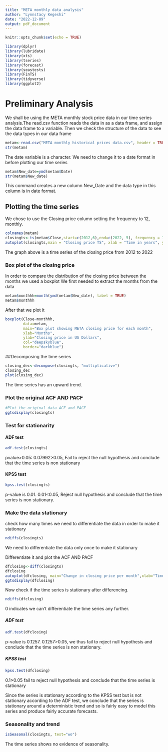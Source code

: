 ```yaml
---
title: "META monthly data analysis"
author: "Lynnstacy Kegeshi"
date: "2022-12-09"
output: pdf_document
---
```


```r
knitr::opts_chunk$set(echo = TRUE)
```
```r
library(dplyr)
library(lubridate)
library(xts)
library(tseries)
library(forecast)
library(seastests)
library(FinTS)
library(tidyverse)
library(ggplot2)
```

# Preliminary Analysis
We shall be using the META monthly stock price data in our time series analysis.The read.csv function reads the data in as a data frame, and assign the data frame to a variable. Then we check the structure of the data to see the data types in our data frame
```r
metam<-read.csv("META monthly historical prices data.csv", header = TRUE,  sep = ",")
str(metam)
```

The date variable is a character. We need to change it to a date format in before plotting our time series

```r
metam$New_date=ymd(metam$Date)
str(metam$New_date)
```
This command creates a new column New_Date and the data type in this column is in date format.

## Plotting the time series
We chose to use the Closing price column setting the frequency to 12, monthly. 

```r
colnames(metam)
closingts<-ts(metam$Close,start=c(2012,6),end=c(2022, 5), frequency = 12)
autoplot(closingts,main = "Closing price TS", xlab = "Time in years", ylab="Closing price" )


```

The graph above is a time series of the closing price from 2012 to 2022

### Box plot of the closing price
In order to compare the distribution of the closing price between the months we used a boxplot
We first needed to extract the months from the data
```r
metam$monthhh=month(ymd(metam$New_date), label = TRUE)
metam$monthhh
```

After that we plot it
```r
boxplot(Close~monthhh, 
        data=metam, 
        main="Box plot showing META closing price for each month",
        xlab="Months",
        ylab="Closing price in US Dollars",
        col="deepskyblue",
        border="darkblue")
```

##Decomposing the time series
```r
closing_dec<-decompose(closingts, "multiplicative")
closing_dec
plot(closing_dec)
```
The time series has an upward trend.

### Plot the original ACF AND PACF 
```r
#Plot the original data ACF and PACF
ggtsdisplay(closingts)
```

### Test for stationarity
#### ADF test
```r
adf.test(closingts)
```

pvalue>0.05: 0.07992>0.05, Fail to reject the null hypothesis and conclude that the time series is non stationary

#### KPSS test
```r
kpss.test(closingts)
```
p-value is 0.01. 0.01<0.05, Reject null hypothesis and conclude that the time series is non stationary.

### Make the data stationary
check how many times we need to differentiate the data in order to make it stationary

```r
ndiffs(closingts)
```
We need to differentiate the data only once to make it stationary

Differentiate it and plot the ACF AND PACF 
```r
dfclosing<-diff(closingts)
dfclosing
autoplot(dfclosing, main="Change in closing price per month",xlab="Time in years", ylab="Closing price", col="blue")
ggtsdisplay(dfclosing)


```

Now check if the time series is stationary after differencing.
```r
ndiffs(dfclosing)
```

0 indicates we can't differentiate the time series any further.

##### ADF test
```r
adf.test(dfclosing)
```
p-value is 0.1257. 0.1257>0.05, we thus fail to reject null hypothesis and conclude that the time series is non stationary.

##### KPSS test
```r
kpss.test(dfclosing)
```

0.1>0.05 fail to reject null hypothesis and conclude that the time series is stationary

Since the series is stationary according to the KPSS test but is not stationary according to the ADF test, we conclude that the series is stationary around a deterministic trend and so is fairly easy to model this series and produce fairly accurate forecasts.

### Seasonality and trend
```r
isSeasonal(closingts, test="wo")
```

The time series shows no evidence of seasonality.



